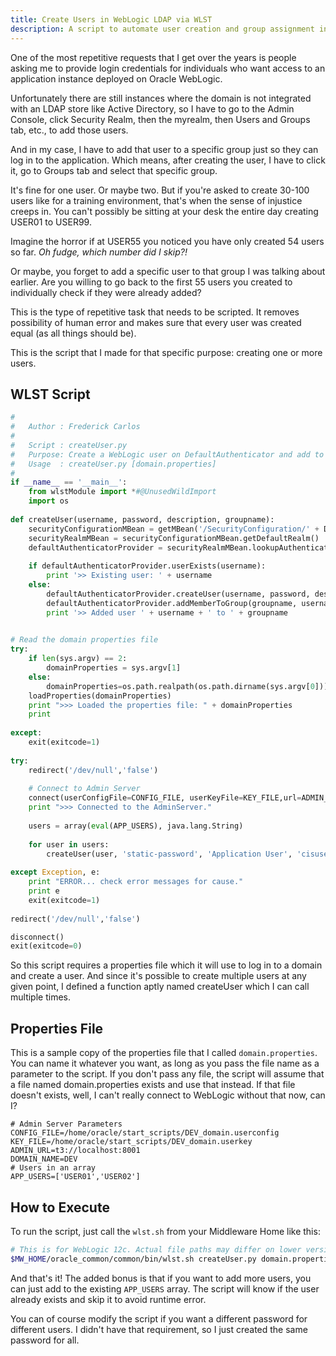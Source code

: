 ```yaml
---
title: Create Users in WebLogic LDAP via WLST
description: A script to automate user creation and group assignment in Oracle WebLogic, eliminating manual errors and saving time.
---
```


One of the most repetitive requests that I get over the years is people asking me to provide login credentials for individuals who want access to an application instance deployed on Oracle WebLogic.

Unfortunately there are still instances where the domain is not integrated with an LDAP store like Active Directory, so I have to go to the Admin Console, click Security Realm, then the myrealm, then Users and Groups tab, etc., to add those users.

And in my case, I have to add that user to a specific group just so they can log in to the application. Which means, after creating the user, I have to click it, go to Groups tab and select that specific group.

It's fine for one user. Or maybe two. But if you're asked to create 30-100 users like for a training environment, that's when the sense of injustice creeps in. You can't possibly be sitting at your desk the entire day creating USER01 to USER99. 

Imagine the horror if at USER55 you noticed you have only created 54 users so far. *Oh fudge, which number did I skip?!*

Or maybe, you forget to add a specific user to that group I was talking about earlier. Are you willing to go back to the first 55 users you created to individually check if they were already added?

This is the type of repetitive task that needs to be scripted. It removes possibility of human error and makes sure that every user was created equal (as all things should be).

This is the script that I made for that specific purpose: creating one or more users.

## WLST Script

```python title="createUser.py"
#
#   Author : Frederick Carlos
#
#   Script : createUser.py
#   Purpose: Create a WebLogic user on DefaultAuthenticator and add to cisusers group
#   Usage  : createUser.py [domain.properties]
#
if __name__ == '__main__':
    from wlstModule import *#@UnusedWildImport
    import os
    
def createUser(username, password, description, groupname):
    securityConfigurationMBean = getMBean('/SecurityConfiguration/' + DOMAIN_NAME)
    securityRealmMBean = securityConfigurationMBean.getDefaultRealm()
    defaultAuthenticatorProvider = securityRealmMBean.lookupAuthenticationProvider('DefaultAuthenticator')
    
    if defaultAuthenticatorProvider.userExists(username):
        print '>> Existing user: ' + username
    else:
        defaultAuthenticatorProvider.createUser(username, password, description)
        defaultAuthenticatorProvider.addMemberToGroup(groupname, username)
        print '>> Added user ' + username + ' to ' + groupname
    

# Read the domain properties file
try:
    if len(sys.argv) == 2:
        domainProperties = sys.argv[1]
    else:
        domainProperties=os.path.realpath(os.path.dirname(sys.argv[0])) + '/domain.properties'
    loadProperties(domainProperties)
    print ">>> Loaded the properties file: " + domainProperties
    print
    
except:
    exit(exitcode=1)
    
try:
    redirect('/dev/null','false')
    
    # Connect to Admin Server
    connect(userConfigFile=CONFIG_FILE, userKeyFile=KEY_FILE,url=ADMIN_URL)
    print ">>> Connected to the AdminServer."
    
    users = array(eval(APP_USERS), java.lang.String)
    
    for user in users:
        createUser(user, 'static-password', 'Application User', 'cisusers')
    
except Exception, e:
    print "ERROR... check error messages for cause."
    print e
    exit(exitcode=1)
    
redirect('/dev/null','false')

disconnect()
exit(exitcode=0)
```

So this script requires a properties file which it will use to log in to a domain and create a user. And since it's possible to create multiple users at any given point, I defined a function aptly named createUser which I can call multiple times.

## Properties File

This is a sample copy of the properties file that I called `domain.properties`. You can name it whatever you want, as long as you pass the file name as a parameter to the script. If you don't pass any file, the script will assume that a file named domain.properties exists and use that instead. If that file doesn't exists, well, I can't really connect to WebLogic without that now, can I?

```properties title="domain.properties"
# Admin Server Parameters
CONFIG_FILE=/home/oracle/start_scripts/DEV_domain.userconfig
KEY_FILE=/home/oracle/start_scripts/DEV_domain.userkey
ADMIN_URL=t3://localhost:8001
DOMAIN_NAME=DEV
# Users in an array
APP_USERS=['USER01','USER02']
```

## How to Execute

To run the script, just call the `wlst.sh` from your Middleware Home like this:

```bash
# This is for WebLogic 12c. Actual file paths may differ on lower versions.
$MW_HOME/oracle_common/common/bin/wlst.sh createUser.py domain.properties
```

And that's it! The added bonus is that if you want to add more users, you can just add to the existing `APP_USERS` array. The script will know if the user already exists and skip it to avoid runtime error.

You can of course modify the script if you want a different password for different users. I didn't have that requirement, so I just created the same password for all.
